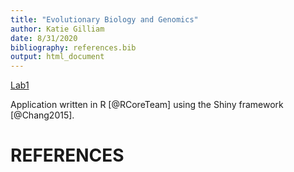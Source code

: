 ```yaml
---
title: "Evolutionary Biology and Genomics"
author: Katie Gilliam
date: 8/31/2020
bibliography: references.bib
output: html_document
---
```


[Lab1](Lab1_katiegilliam.html)

Application written in R [@RCoreTeam] using the Shiny framework [@Chang2015].

# REFERENCES